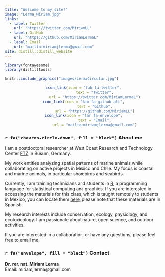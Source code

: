 ```yaml
---
title: "Welcome to my site!"
image: "Lerma_Miriam.jpg"
links:
  - label: Twitter
    url: "https://twitter.com/MiriamLL"
  - label: GitHub
    url: "https://github.com/MiriamLermaL"
  - label: Email
    url: "mailto:miriamjlerma@gmail.com"
site: distill::distill_website
---
```



```r
library(fontawesome)
library(distilltools)
```

```r
knitr::include_graphics("images/LermaCircular.jpg")
```

<center>
```r
icon_link(icon = "fab fa-twitter",
          text = "Twitter",
          url = "https://twitter.com/MiriamLermaL")
icon_link(icon = "fab fa-github-alt",
          text = "Github",
          url = "https://github.com/MiriamLL")
icon_link(icon = "far fa-envelope",
          text = "Email",
          url = "mailto:miriamjlerma@gmail.com")
```
</center>

### `r fa("chevron-circle-down", fill = "black")` About  me
I am a postdoctoral researcher at West Coast Research and Technology Center [FTZ](https://www.ftz.uni-kiel.de/de) in Büsum, Germany. 

My work entitles analyzing spatial patterns of marine animals while collaborating on active projects in Mexico and Chile. My focus is coastal and marine animals, in particular shorebirds and seabirds. 

Currently, I am training technicians and students in [R](https://www.r-project.org/about.html), a programming language for statistical computing and graphics. If you are interested in accessing the materials for this class, which is taught remotely to students in Mexico, you can locate them [here](https://www.miriam-lerma.com/materiales.html), please note that these materials are in Spanish. 

My research interests include conservation, ecology, physiology, and ecotoxicology. 
I am passionate about nature, open science, and outdoor activities.   

If you are interested in a collaboration, or have any questions, please feel free to email me. 

### `r fa("envelope", fill = "black")` Contact
**Dr. rer. nat. Miriam Lerma** <br>
Email: miriamjlerma@gmail.com

